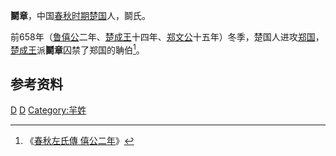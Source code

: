 {{Infobox 先秦人物
|名称= 鬬章
|图像=
|图说=
|姓=[[芈姓|芈]]
|氏=[[若敖氏|鬬]]
|名=章
|字=
|别名=
|别字=
|谥号=
|时代=春秋时期
|国家=楚国
|身份=
|出生=
|逝世=
|在位=
|父=
|母=
|正妻=
|妾=
|子女=
|太子=
}}
'''鬬章'''，中国[[春秋时期|春秋时期]][[楚国|楚国]]人，鬬氏。

前658年（[[鲁僖公|鲁僖公]]二年、[[楚成王|楚成王]]十四年、[[郑文公|郑文公]]十五年）冬季，楚国人进攻[[郑国|郑国]]，[[楚成王|楚成王]]派'''鬬章'''囚禁了郑国的聃伯<ref>《[[s:春秋左氏傳/僖公|春秋左氏傳 僖公二年]]》</ref>。

==参考资料==
<references/>
[[Category:楚国|D]]
[[Category:春秋战国军事人物|D]]
[[Category:羋姓|Category:羋姓]]